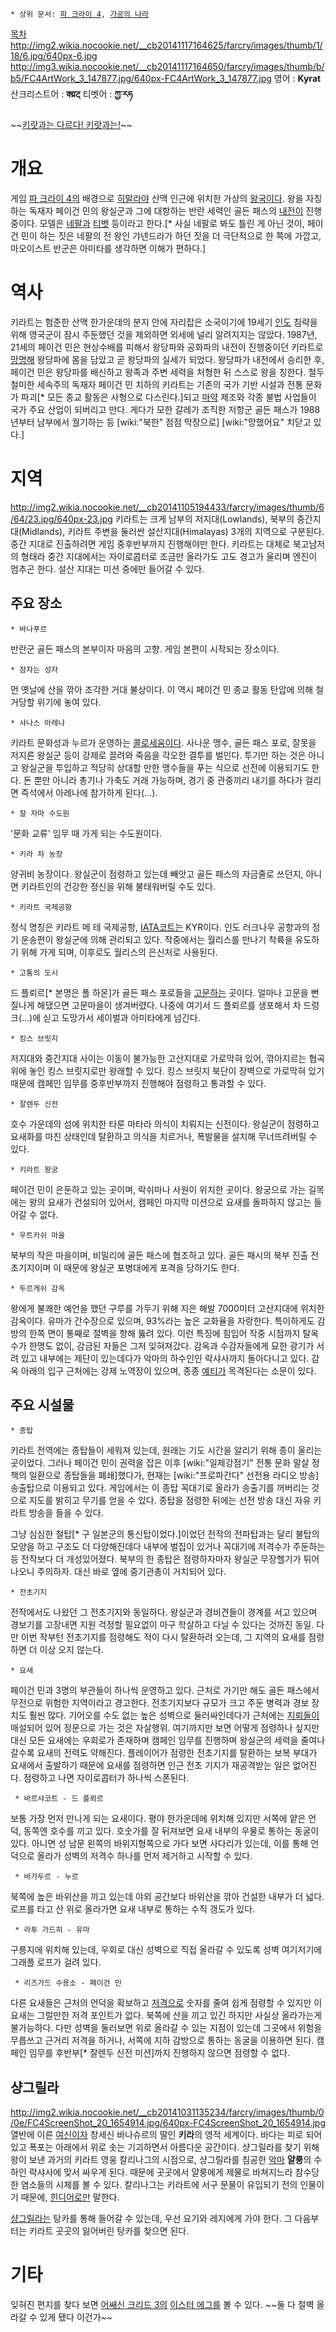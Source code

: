  * 상위 문서: [[파 크라이 4]], [[가공의 나라]]
[[목차]]
http://img2.wikia.nocookie.net/__cb20141117164625/farcry/images/thumb/1/18/6.jpg/640px-6.jpg
http://img3.wikia.nocookie.net/__cb20141117164650/farcry/images/thumb/b/b5/FC4ArtWork_3_147877.jpg/640px-FC4ArtWork_3_147877.jpg
영어 : '''Kyrat'''
산크리스트어 : '''क्य्रट्'''
티벳어 : '''ཀྱ་རཧ'''

~~[[키랏]][[자쿠와는 다르다 자쿠와는|과는 다르다! 키랏과는!]]~~

= 개요 = 
게임 [[파 크라이 4]]의 배경으로 [[히말라야]] 산맥 인근에 위치한 가상의 [[왕국]]이다. 왕을 자칭하는 독재자 페이건 민의 왕실군과 그에 대항하는 반란 세력인 골든 패스의 [[내전]]이 진행 중이다. 모델은 [[네팔]]과 [[티벳]] 등이라고 한다.[* 사실 네팔로 봐도 틀린 게 아닌 것이, 페이건 민이 하는 짓은 네팔의 전 왕인 갸넨드라가 하던 짓을 더 극단적으로 한 쪽에 가깝고, 마오이스트 반군은 아미타를 생각하면 이해가 편하다.]

= 역사 =
키라트는 험준한 산맥 한가운데의 분지 안에 자리잡은 소국이기에 19세기 [[인도]] 침략을 위해 영국군이 잠시 주둔했던 것을 제외하면 외세에 널리 알려지지는 않았다. 1987년, 21세의 페이건 민은 현상수배를 피해서 왕당파와 공화파의 내전이 진행중이던 키라트로 [[망명]]해 왕당파에 몸을 담았고 곧 왕당파의 실세가 되었다. 왕당파가 내전에서 승리한 후, 페이건 민은 왕당파를 배신하고 왕족과 주변 세력을 처형한 뒤 스스로 왕을 칭한다. 철두철미한 세속주의 독재자 페이건 민 치하의 키라트는 기존의 국가 기반 시설과 전통 문화가 파괴[* 모든 종교 활동은 사형으로 다스린다.]되고 [[마약]] 제조와 각종 불법 사업들이 국가 주요 산업이 되버리고 만다. 게다가 모한 갈레가 조직한 저항군 골든 패스가 1988년부터 남부에서 궐기하는 등 [wiki:"북한" 점점 막장으로] [wiki:"망했어요" 치닫고 있다.]

= 지역 =
http://img2.wikia.nocookie.net/__cb20141105194433/farcry/images/thumb/6/64/23.jpg/640px-23.jpg
키라트는 크게 남부의 저지대(Lowlands), 북부의 중간지대(Midlands), 키라트 주변을 둘러싼 설산지대(Himalayas) 3개의 지역으로 구분된다. 
중간 지대로 진출하려면 게임 중후반부까지 진행해야만 한다. 키라트는 대체로 북고남저의 형태라 중간 지대에서는 자이로콥터로 조금만 올라가도 고도 경고가 울리며 엔진이 멈추곤 한다. 설산 지대는 미션 중에만 들어갈 수 있다. 

== 주요 장소 ==
 * 바나푸르
반란군 골든 패스의 본부이자 마음의 고향. 게임 본편이 시작되는 장소이다.

 * 잠자는 성자
먼 옛날에 산을 깎아 조각한 거대 불상이다. 이 역시 페이건 민 종교 활동 탄압에 의해 철거당할 위기에 놓여 있다.

 * 샤나스 아레나
키라트 문화성과 누르가 운영하는 [[콜로세움]]이다. 사나운 맹수, 골든 패스 포로, 잘못을 저지른 왕실군 등이 강제로 끌려와 죽음을 각오한 결투를 벌인다. 투기만 하는 것은 아니고 왕실군을 투입하고 적당히 상대할 만한 맹수들을 푸는 식으로 선전에 이용되기도 한다. 돈 뿐만 아니라 총기나 가축도 거래 가능하며, 경기 중 관중끼리 내기를 하다가 걸리면 즉석에서 아레나에 참가하게 된다(...). 

 * 찰 자마 수도원
'문화 교류' 임무 때 가게 되는 수도원이다.

 * 키라 차 농장
양귀비 농장이다. 왕실군이 점령하고 있는데 빼앗고 골든 패스의 자금줄로 쓰던지, 아니면 키라트인의 건강한 정신을 위해 불태워버릴 수도 있다. 

 * 키라트 국제공항
정식 명칭은 키라트 메 테 국제공항, [[IATA]]코트는 KYR이다. 인도 러크나우 공항과의 정기 운송편이 왕실군에 의해 관리되고 있다. 작중에서는 월리스를 만나기 착륙을 유도하기 위해 가게 되며, 이후로도 월리스의 은신처로 사용된다.

 * 고통의 도시
드 플뢰르[* 본명은 폴 하몬]가 골든 패스 포로들을 [[고문]]하는 곳이다. 얼마나 고문을 뻔질나게 해댔으면 고문마을이 생겨버렸다. 나중에 여기서 드 플뢰르를 생포해서 차 드렁크(...)에 싣고 도망가서 세이벌과 아미타에게 넘긴다. 

 * 킹스 브릿지
저지대와 중간지대 사이는 이동이 불가능한 고산지대로 가로막혀 있어, 깎아지르는 협곡 위에 놓인 킹스 브릿지로만 왕래할 수 있다.
킹스 브릿지 북단이 장벽으로 가로막혀 있기 때문에 캠페인 임무를 중후반부까지 진행해야 점령하고 통과할 수 있다.

 * 잘렌두 신전
호수 가운데의 섬에 위치한 타룬 마타라 의식이 치뤄지는 신전이다. 왕실군이 점령하고 요새화를 마친 상태인데 탈환하고 의식을 치르거나, 폭발물을 설치해 무너뜨려버릴 수 있다.

 * 키라트 왕궁
페이건 민이 은둔하고 있는 곳이며, 락쉬마나 사원이 위치한 곳이다. 왕궁으로 가는 길목에는 왕의 요새가 건설되어 있어서, 캠페인 마지막 미션으로 요새를 돌파하지 않고는 들어갈 수 없다.

 * 우트카쉬 마을
북부의 작은 마을이며, 비밀리에 골든 패스에 협조하고 있다. 골든 패시의 북부 진출 전초기지이며 이 때문에 왕실군 포병대에게 포격을 당하기도 한다.

 * 두르게쉬 감옥
왕에게 불쾌한 예언을 했던 구루를 가두기 위해 지은 해발 7000미터 고산지대에 위치한 감옥이다. 유마가 간수장으로 있으며, 93%라는 높은 교화율을 자랑한다. 특이하게도 감방의 한쪽 면이 통째로 절벽을 향해 뚫려 있다. 이런 특징에 힘입어 작중 시점까지 탈옥수가 한명도 없이, 감금된 자들은 그저 잊혀져갔다. 감옥과 수감자들에게 묘한 광기가 서려 있고 내부에는 제단이 있는데다가 악마의 하수인인 락샤사까지 돌아다니고 있다. 감옥 아래의 입구 근처에는 강제 노역장이 있으며, 종종 [[예티]]가 목격된다는 소문이 있다.

== 주요 시설물 ==
 * 종탑
키라트 전역에는 종탑들이 세워져 있는데, 원래는 기도 시간을 알리기 위해 종이 울리는 곳이었다. 그러나 페이건 민이 권력을 잡은 이후 [wiki:"일제강점기" 전통 문화 말살 정책의 일환으로 종탑들을 폐쇄]했다가, 현재는 [wiki:"프로파간다" 선전용 라디오 방송] 송출탑으로 이용되고 있다. 게임에서는 이 종탑 꼭대기로 올라가 송출기를 꺼버리는 것으로 지도를 밝히고 무기를 얻을 수 있다. 종탑을 점령한 뒤에는 선전 방송 대신 자유 키라트 방송을 들을 수 있다. 

그냥 심심한 철탑[* 구 일본군의 통신탑이었다.]이었던 전작의 전파탑과는 달리 불탑의 모양을 하고 구조도 더 다양해진데다 내부에 벌집이 있거나 꼭대기에 저격수가 주둔하는 등 전작보다 더 개성있어졌다. 북부의 한 종탑은 점령하자마자 왕실군 무장헬기가 튀어나오니 주의하자. 대신 바로 옆에 중기관총이 거치되어 있다.

 * 전초기지
전작에서도 나왔던 그 전초기지와 동일하다. 왕실군과 경비견들이 경계를 서고 있으며 경보기를 고장내면 지원 걱정할 필요없이 마구 학살하고 다닐 수 있다는 것까진 동일. 다만 이번 작부턴 전초기지를 점령해도 적이 다시 탈환하려 오는데, 그 지역의 요새를 점령하면 더 이상 오지 않는다.

 * 요새
페이건 민과 3명의 부관들이 하나씩 운영하고 있다. 근처로 가기만 해도 골든 패스에서 무전으로 위험한 지역이라고 경고한다. 전초기지보다 규모가 크고 주둔 병력과 경보 장치도 훨씬 많다. 기어오를 수도 없는 높은 성벽으로 둘러싸인데다가 근처에는 [[지뢰]]들이 매설되어 있어 정문으로 가는 것은 자살행위. 여기까지만 보면 어떻게 점령하나 싶지만 대신 모든 요새에는 우회로가 존재하며 캠페인 임무를 진행하며 왕실군의 세력을 줄여나갈수록 요새의 전력도 약해진다. 플레이어가 점령한 전초기지를 탈환하는 보복 부대가 요새에서 출발하기 때문에 요새를 점령하면 인근 전초 기지가 재공격받는 일은 없어진다. 점령하고 나면 자이로콥터가 하나씩 스폰된다.

  * 바르샤코트 - 드 플뢰르
보통 가장 먼저 만나게 되는 요새이다. 평야 한가운데에 위치해 있지만 서쪽에 얕은 언덕, 동쪽엔 호수를 끼고 있다. 호숫가를 잘 뒤져보면 요새 내부의 우물로 통하는 동굴이 있다. 아니면 성 남문 왼쪽의 바위지형쪽으로 가다 보면 사다리가 있는데, 이를 통해 언덕으로 올라가 성벽의 저격수 하나를 먼저 제거하고 시작할 수 있다.

  * 바가두르 - 누르
북쪽에 높은 바위산을 끼고 있는데 야외 공간보다 바위산을 깎아 건설한 내부가 더 넓다. 로프를 타고 산 위로 올라가면 요새 내부로 통하는 수직 갱도가 있다.

  * 라투 가드히 - 유마
구릉지에 위치해 있는데, 우회로 대신 성벽으로 직접 올라갈 수 있도록 성벽 여기저기에 그래플 로프가 걸려 있다.

  * 리즈가드 수용소 - 페이건 민
다른 요새들은 근처의 언덕을 확보하고 [[저격]]으로 숫자를 줄여 쉽게 점령할 수 있지만 이 요새는 그럴만한 저격 포인트가 없다. 북쪽에 산을 끼고 있긴 하지만 사실상 올라가는게 불가능하다. 다만 성벽을 둘러보면 위로 올라갈 수 있는 지점이 있는데 그곳에서 위험을 무릅쓰고 근거리 저격을 하거나, 서쪽에 지하 감방으로 통하는 동굴을 이용하면 된다. 캠페인 임무를 후반부[* 잘렌두 신전 미션]까지 진행하지 않으면 점령할 수 없다.

== 샹그릴라 ==
http://img2.wikia.nocookie.net/__cb20141031135234/farcry/images/thumb/0/0e/FC4ScreenShot_20_1654914.jpg/640px-FC4ScreenShot_20_1654914.jpg
열반에 이른 [[여신]]이자 창세신 바나슈르의 딸인 '''키라'''의 영적 세계이다. 바다는 피로 되어있고 폭포는 아래에서 위로 솟는 기괴하면서 아름다운 공간이다. 샹그릴라를 찾기 위해 왕이 보낸 과거의 키라트 영웅 칼리나그의 시점으로, 샹그릴라를 침공한 [[악마]] '''얄룽'''의 수하인 락샤사에 맞서 싸우게 된다. 때문에 곳곳에서 얄룽에게 제물로 바쳐지느라 참수당한 염소들의 시체를 볼 수 있다. 칼리나그는 키라트에 서구 문물이 유입되기 전의 인물이기 때문에, [[힌디어]]로만 말한다. 

[[샹그릴라]]는 탕카를 통해 들어갈 수 있는데, 우선 요기와 레지에게 가야 한다. 그 다음부터는 키라트 곳곳의 잃어버린 탕카를 찾으면 된다.

= 기타 =
잊혀진 편지를 찾다 보면 [[어쌔신 크리드 3]]의 [[이스터 에그]]를 볼 수 있다. ~~둘 다 절벽 올라갈 수 있게 됐다 이건가~~
